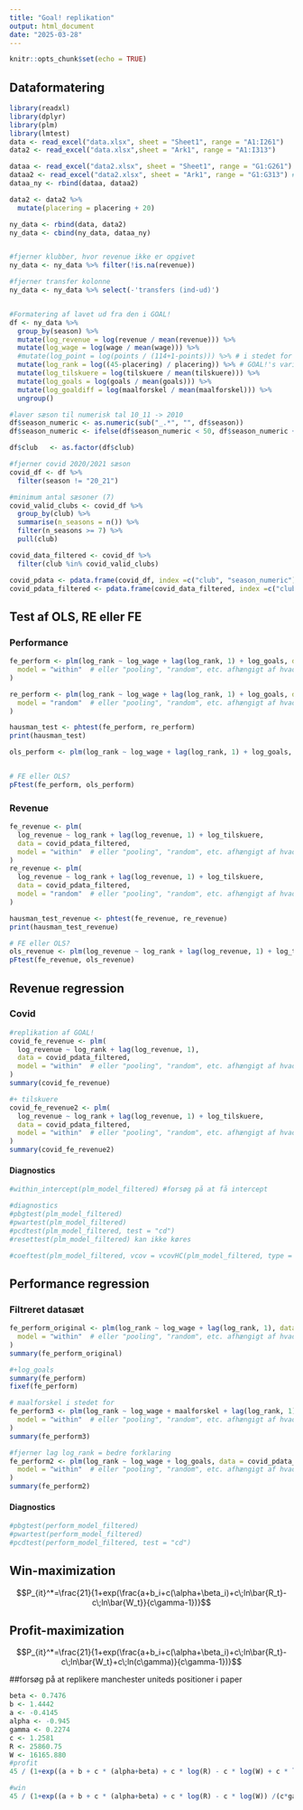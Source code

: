 ```yaml
---
title: "Goal! replikation"
output: html_document
date: "2025-03-28"
---
```


```r
knitr::opts_chunk$set(echo = TRUE)
```

## Dataformatering
```r
library(readxl)
library(dplyr)
library(plm)
library(lmtest)
data <- read_excel("data.xlsx", sheet = "Sheet1", range = "A1:I261")
data2 <- read_excel("data.xlsx",sheet = "Ark1", range = "A1:I313")

dataa <- read_excel("data2.xlsx", sheet = "Sheet1", range = "G1:G261") #målforskel
dataa2 <- read_excel("data2.xlsx", sheet = "Ark1", range = "G1:G313") #målforskel
dataa_ny <- rbind(dataa, dataa2)

data2 <- data2 %>%
  mutate(placering = placering + 20)

ny_data <- rbind(data, data2)
ny_data <- cbind(ny_data, dataa_ny)


#fjerner klubber, hvor revenue ikke er opgivet
ny_data <- ny_data %>% filter(!is.na(revenue))

#fjerner transfer kolonne
ny_data <- ny_data %>% select(-'transfers (ind-ud)')


#Formatering af lavet ud fra den i GOAL!
df <- ny_data %>%
  group_by(season) %>%
  mutate(log_revenue = log(revenue / mean(revenue))) %>% 
  mutate(log_wage = log(wage / mean(wage))) %>%
  #mutate(log_point = log(points / (114+1-points))) %>% # i stedet for placering anvendes point, der plusses med 1 for at undgå division med 0 (selvom ingen klubber har fået 114 eller 0 point i PL nogensinde, men sikrer sig mod, hvis det skulle ske og kode/metode skal genanvendes til det)
  mutate(log_rank = log((45-placering) / placering)) %>% # GOAL!'s variable for præstation
  mutate(log_tilskuere = log(tilskuere / mean(tilskuere))) %>%
  mutate(log_goals = log(goals / mean(goals))) %>%
  mutate(log_goaldiff = log(maalforskel / mean(maalforskel))) %>%
  ungroup()

#laver sæson til numerisk tal 10_11 -> 2010
df$season_numeric <- as.numeric(sub("_.*", "", df$season))
df$season_numeric <- ifelse(df$season_numeric < 50, df$season_numeric + 2000, df$season_numeric + 1900)

df$club   <- as.factor(df$club)

#fjerner covid 2020/2021 sæson
covid_df <- df %>%
  filter(season != "20_21")

#minimum antal sæsoner (7)
covid_valid_clubs <- covid_df %>%
  group_by(club) %>%
  summarise(n_seasons = n()) %>%
  filter(n_seasons >= 7) %>% 
  pull(club)

covid_data_filtered <- covid_df %>%
  filter(club %in% covid_valid_clubs)

covid_pdata <- pdata.frame(covid_df, index =c("club", "season_numeric"))
covid_pdata_filtered <- pdata.frame(covid_data_filtered, index =c("club", "season_numeric"))

```

## Test af OLS, RE eller FE
### Performance
```r
fe_perform <- plm(log_rank ~ log_wage + lag(log_rank, 1) + log_goals, data = covid_pdata_filtered,
  model = "within"  # eller "pooling", "random", etc. afhængigt af hvad du laver
)

re_perform <- plm(log_rank ~ log_wage + lag(log_rank, 1) + log_goals, data = covid_pdata_filtered,
  model = "random"  # eller "pooling", "random", etc. afhængigt af hvad du laver
)

hausman_test <- phtest(fe_perform, re_perform)
print(hausman_test)

ols_perform <- plm(log_rank ~ log_wage + lag(log_rank, 1) + log_goals, data = covid_pdata_filtered, model = "pooling")


# FE eller OLS?
pFtest(fe_perform, ols_perform)
```

### Revenue
```r
fe_revenue <- plm(
  log_revenue ~ log_rank + lag(log_revenue, 1) + log_tilskuere,
  data = covid_pdata_filtered,
  model = "within"  # eller "pooling", "random", etc. afhængigt af hvad du laver
)
re_revenue <- plm(
  log_revenue ~ log_rank + lag(log_revenue, 1) + log_tilskuere,
  data = covid_pdata_filtered,
  model = "random"  # eller "pooling", "random", etc. afhængigt af hvad du laver
)

hausman_test_revenue <- phtest(fe_revenue, re_revenue)
print(hausman_test_revenue)

# FE eller OLS?
ols_revenue <- plm(log_revenue ~ log_rank + lag(log_revenue, 1) + log_tilskuere, data = covid_pdata_filtered, model = "pooling")
pFtest(fe_revenue, ols_revenue)

```


## Revenue regression
### Covid
```r
#replikation af GOAL!
covid_fe_revenue <- plm(
  log_revenue ~ log_rank + lag(log_revenue, 1),
  data = covid_pdata_filtered,
  model = "within"  # eller "pooling", "random", etc. afhængigt af hvad du laver
)
summary(covid_fe_revenue)

#+ tilskuere
covid_fe_revenue2 <- plm(
  log_revenue ~ log_rank + lag(log_revenue, 1) + log_tilskuere,
  data = covid_pdata_filtered,
  model = "within"  # eller "pooling", "random", etc. afhængigt af hvad du laver
)
summary(covid_fe_revenue2)
```

#### Diagnostics
```r
#within_intercept(plm_model_filtered) #forsøg på at få intercept

#diagnostics
#pbgtest(plm_model_filtered)
#pwartest(plm_model_filtered)
#pcdtest(plm_model_filtered, test = "cd")
#resettest(plm_model_filtered) kan ikke køres

#coeftest(plm_model_filtered, vcov = vcovHC(plm_model_filtered, type = "HC1", cluster = "group"))
```

## Performance regression
### Filtreret datasæt
```r
fe_perform_original <- plm(log_rank ~ log_wage + lag(log_rank, 1), data = covid_pdata_filtered,
  model = "within"  # eller "pooling", "random", etc. afhængigt af hvad du laver
)
summary(fe_perform_original)

#+log_goals
summary(fe_perform)
fixef(fe_perform)

# maalforskel i stedet for 
fe_perform3 <- plm(log_rank ~ log_wage + maalforskel + lag(log_rank, 1), data = covid_pdata_filtered,
  model = "within"  # eller "pooling", "random", etc. afhængigt af hvad du laver
)
summary(fe_perform3)

#fjerner lag log_rank = bedre forklaring
fe_perform2 <- plm(log_rank ~ log_wage + log_goals, data = covid_pdata_filtered,
  model = "within"  # eller "pooling", "random", etc. afhængigt af hvad du laver
)
summary(fe_perform2)
```
#### Diagnostics
```r
#pbgtest(perform_model_filtered)
#pwartest(perform_model_filtered)
#pcdtest(perform_model_filtered, test = "cd")
```


## Win-maximization
$$P_{it}^*=\frac{21}{1+exp(\frac{a+b_i+c(\alpha+\beta_i)+c\;ln\bar{R_t}-c\;ln\bar{W_t}}{c\gamma-1})}$$

## Profit-maximization
$$P_{it}^*=\frac{21}{1+exp(\frac{a+b_i+c(\alpha+\beta_i)+c\;ln\bar{R_t}-c\;ln\bar{W_t}+c\;ln(c\gamma)}{c\gamma-1})}$$

##forsøg på at replikere manchester uniteds positioner i paper
```r
beta <- 0.7476
b <- 1.4442
a <- -0.4145
alpha <- -0.945
gamma <- 0.2274
c <- 1.2581
R <- 25860.75
W <- 16165.880
#profit
45 / (1+exp((a + b + c * (alpha+beta) + c * log(R) - c * log(W) + c * log(c*gamma) ) / (c*gamma -1) ))

#win
45 / (1+exp((a + b + c * (alpha+beta) + c * log(R) - c * log(W)) /(c*gamma -1) ))
```


